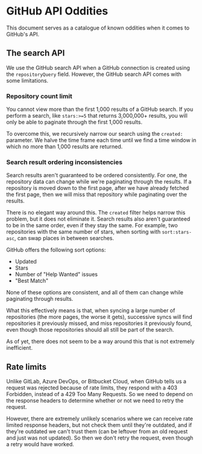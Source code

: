 # GitHub API Oddities

This document serves as a catalogue of known oddities when it comes to GitHub's API.

## The search API

We use the GitHub search API when a GitHub connection is created using the `repositoryQuery` field. However, the GitHub search API comes with some limitations.

### Repository count limit

You cannot view more than the first 1,000 results of a GitHub search. If you perform a search, like `stars:>=5` that returns 3,000,000+ results, you will only be able to paginate through the first 1,000 results.

To overcome this, we recursively narrow our search using the `created:` parameter. We halve the time frame each time until we find a time window in which no more than 1,000 results are returned.

### Search result ordering inconsistencies

Search results aren't guaranteed to be ordered consistently. For one, the repository data can change while we're paginating through the results. If a repository is moved down to the first page, after we have already fetched the first page, then we will miss that repository while paginating over the results.

There is no elegant way around this. The `created` filter helps narrow this problem, but it does not eliminate it. Search results also aren't guaranteed to be in the same order, even if they stay the same. For example, two repositories with the same number of stars, when sorting with `sort:stars-asc`, can swap places in between searches.

GitHub offers the following sort options:
- Updated
- Stars
- Number of "Help Wanted" issues
- "Best Match"

None of these options are consistent, and all of them can change while paginating through results.

What this effectively means is that, when syncing a large number of repositories (the more pages, the worse it gets), successive syncs will find repositories it previously missed, and miss repositories it previously found, even though those repositories should all still be part of the search.

As of yet, there does not seem to be a way around this that is not extremely inefficient.

## Rate limits

Unlike GitLab, Azure DevOps, or Bitbucket Cloud, when GitHub tells us a request was rejected because of rate limits, they respond with a 403 Forbidden, instead of a 429 Too Many Requests. So we need to depend on the response headers to determine whether or not we need to retry the request.

However, there are extremely unlikely scenarios where we can receive rate limited response headers, but not check them until they're outdated, and if they're outdated we can't trust them (can be leftover from an old request and just was not updated). So then we don't retry the request, even though a retry would have worked.

